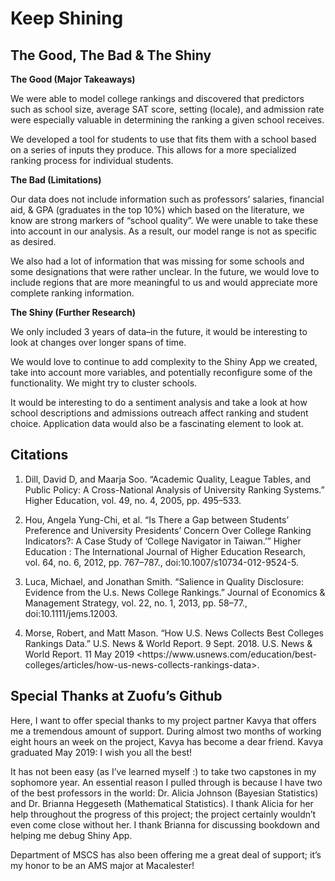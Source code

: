 # Keep Shining

## The Good, The Bad & The Shiny

**The Good (Major Takeaways)**

We were able to model college rankings and discovered that predictors such as school size, average SAT score, setting (locale), and admission rate were especially valuable in determining the ranking a given school receives.

We developed a tool for students to use that fits them with a school based on a series of inputs they produce. This allows for a more specialized ranking process for individual students.

**The Bad (Limitations)**

Our data does not include information such as professors' salaries, financial aid, & GPA (graduates in the top 10%) which based on the literature, we know are strong markers of "school quality". We were unable to take these into account in our analysis. As a result, our model range is not as specific as desired.

We also had a lot of information that was missing for some schools and some designations that were rather unclear. In the future, we would love to include regions that are more meaningful to us and would appreciate more complete ranking information.


**The Shiny (Further Research)**

We only included 3 years of data--in the future, it would be interesting to look at changes over longer spans of time.

We would love to continue to add complexity to the Shiny App we created, take into account more variables, and potentially reconfigure some of the functionality. We might try to cluster schools. 

It would be interesting to do a sentiment analysis and take a look at how school descriptions and admissions outreach affect ranking and student choice. Application data would also be a fascinating element to look at. 

## Citations

1. Dill, David D, and Maarja Soo. “Academic Quality, League Tables, and Public Policy: A Cross-National Analysis of University Ranking Systems.” Higher Education, vol. 49, no. 4, 2005, pp. 495–533.

2. Hou, Angela Yung-Chi, et al. “Is There a Gap between Students’ Preference and University Presidents’ Concern Over College Ranking Indicators?: A Case Study of ‘College Navigator in Taiwan.’” Higher Education : The International Journal of Higher Education Research, vol. 64, no. 6, 2012, pp. 767–787., doi:10.1007/s10734-012-9524-5.

3. Luca, Michael, and Jonathan Smith. “Salience in Quality Disclosure: Evidence from the U.s. News College Rankings.” Journal of Economics & Management Strategy, vol. 22, no. 1, 2013, pp. 58–77., doi:10.1111/jems.12003.

4. Morse, Robert, and Matt Mason. "How U.S. News Collects Best Colleges Rankings Data." U.S. News & World Report. 9 Sept. 2018. U.S. News & World Report. 11 May 2019 &lt;https://www.usnews.com/education/best-colleges/articles/how-us-news-collects-rankings-data&gt;.

## Special Thanks at Zuofu's Github

Here, I want to offer special thanks to my project partner Kavya that offers me a tremendous amount of support. During almost two months of working eight hours an week on the project, Kavya has become a dear friend. Kavya graduated May 2019: I wish you all the best!

It has not been easy (as I've learned myself :) to take two capstones in my sophomore year. An essential reason I pulled through is because I have two of the best professors in the world: Dr. Alicia Johnson (Bayesian Statistics) and Dr. Brianna Heggeseth (Mathematical Statistics). I thank Alicia for her help throughout the progress of this project; the project certainly wouldn't even come close without her. I thank Brianna for discussing bookdown and helping me debug Shiny App.

Department of MSCS has also been offering me a great deal of support; it's my honor to be an AMS major at Macalester! 